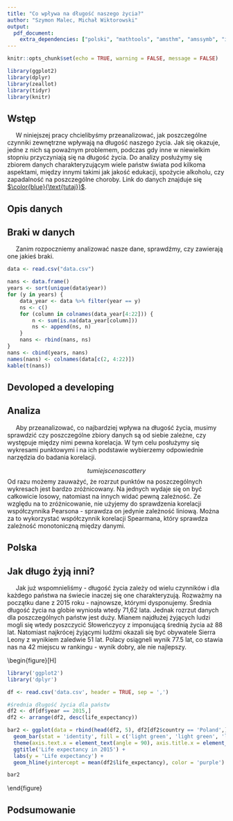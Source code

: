 ```yaml
---
title: "Co wpływa na długość naszego życia?"
author: "Szymon Malec, Michał Wiktorowski"
output:
  pdf_document: 
    extra_dependencies: ["polski", "mathtools", "amsthm", "amssymb", "icomma", "upgreek", "xfrac", "scrextend", "float", "tabularx", "hyperref", "caption", "enumitem"]
---
```


\raggedbottom

```r
knitr::opts_chunk$set(echo = TRUE, warning = FALSE, message = FALSE)
```

```r
library(ggplot2)
library(dplyr)
library(zeallot)
library(tidyr)
library(knitr)
```


## Wstęp
<!-- Akapit - 6 spacji -->
|      W niniejszej pracy chcielibyśmy przeanalizować, jak poszczególne czynniki zewnętrzne wpływają na długość naszego życia. Jak się okazuje, jedne z nich są poważnym problemem, podczas gdy inne w niewielkim stopniu przyczyniają się na długość życia. Do analizy posłużymy się zbiorem danych charakteryzującym wiele państw świata pod kilkoma aspektami, między innymi takimi jak jakość edukacji, spożycie alkoholu, czy zapadalność na poszczególne choroby. Link do danych znajduje się [$\color{blue}{\text{tutaj}}$](https://www.kaggle.com/datasets/kumarajarshi/life-expectancy-who?fbclid=IwAR2HtwUPyioM4tHmuae7B2owTUB8q3XlmpP12LbTM9NYDsi4qtaWGOYoNDE).


## Opis danych


## Braki w danych
|      Zanim rozpoczniemy analizować nasze dane, sprawdźmy, czy zawierają one jakieś braki.

```r
data <- read.csv("data.csv")

nans <- data.frame()
years <- sort(unique(data$year))
for (y in years) {
    data_year <- data %>% filter(year == y)
    ns <- c()
    for (column in colnames(data_year[4:22])) {
        n <- sum(is.na(data_year[column]))
        ns <- append(ns, n)
    }
    nans <- rbind(nans, ns)
}
nans <- cbind(years, nans)
names(nans) <- colnames(data[c(2, 4:22)])
kable(t(nans))
```


## Devoloped a developing


## Analiza
|      Aby przeanalizować, co najbardziej wpływa na długość życia, musimy sprawdzić czy poszczególne zbiory danych są od siebie zależne, czy występuje między nimi pewna korelacja. W tym celu posłużymy się wykresami punktowymi i na ich podstawie wybierzemy odpowiednie narzędzia do badania korelacji.
$$tu miejsce na scattery$$
Od razu możemy zauważyć, że rozrzut punktów na poszczególnych wykresach jest bardzo zróżnicowany. Na jednych wydaje się on być całkowicie losowy, natomiast na innych widać pewną zależność. Ze względu na to zróżnicowanie, nie użyjemy do sprawdzenia korelacji współczynnika Pearsona - sprawdza on jedynie zależność liniową. Można za to wykorzystać współczynnik korelacji Spearmana, który sprawdza zależność monotoniczną między danymi.


## Polska


## Jak długo żyją inni?
|      Jak już wspomnieliśmy - długość życia zależy od wielu czynników i dla każdego państwa na świecie inaczej się one charakteryzują. Rozważmy na początku dane z 2015 roku - najnowsze, którymi dysponujemy. Średnia długość życia na globie wyniosła wtedy 71,62 lata. Jednak rozrzut danych dla poszczególnych państw jest duży. Mianem najdłużej żyjących ludzi mogli się wtedy poszczycić Słoweńczycy z imponującą średnią życia aż 88 lat. Natomiast najkrócej żyjącymi ludźmi okazali się być obywatele Sierra Leony z wynikiem zaledwie 51 lat. Polacy osiągneli wynik 77.5 lat, co stawia nas na 42 miejscu w rankingu - wynik dobry, ale nie najlepszy.

\begin{figure}[H]
```r
library('ggplot2')
library('dplyr')

df <- read.csv('data.csv', header = TRUE, sep = ',')

#średnia długość życia dla państw
df2 <- df[df$year == 2015,]
df2 <- arrange(df2, desc(life_expectancy))

bar2 <- ggplot(data = rbind(head(df2, 5), df2[df2$country == 'Poland',], tail(df2, 5)), mapping = aes(reorder(country, -life_expectancy, sum), life_expectancy)) + 
  geom_bar(stat = 'identity', fill = c('light green', 'light green', 'light green', 'light green', 'light green', 'gold', 'orangered', 'orangered', 'orangered', 'orangered', 'orangered'), color = 'black') +
  theme(axis.text.x = element_text(angle = 90), axis.title.x = element_blank()) +
  ggtitle('Life expectancy in 2015') +
  labs(y = 'Life expectancy') +
  geom_hline(yintercept = mean(df2$life_expectancy), color = 'purple')

bar2
```
\caption{Wykresik}
\end{figure}


## Podsumowanie

